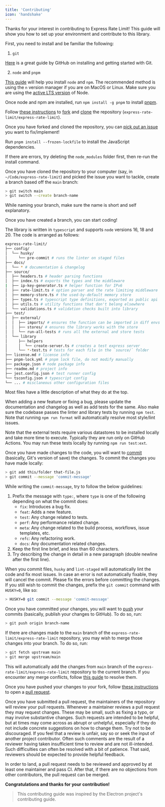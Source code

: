 ```yaml
---
title: 'Contributing'
icon: 'handshake'
---
```


Thanks for your interest in contributing to Express Rate Limit! This guide will
show you how to set up your environment and contribute to this library.

<Steps>
<Step title="Setup your environment">

First, you need to install and be familiar the following:

1. `git`

[Here](https://github.com/git-guides) is a great guide by GitHub on installing
and getting started with Git.

2. `node` and `pnpm`

[This guide](https://nodejs.org/en/download/package-manager/) will help you
install `node` and `npm`. The recommended method is using the `n` version
manager if you are on MacOS or Linux. Make sure you are using the
[active LTS version](https://github.com/nodejs/Release#release-schedule) of
Node.

Once node and npm are installed, run `npm install -g pnpm` to install [pnpm](https://pnpm.io/).

</Step>
<Step title="Fork the repository">

Follow
[these instructions](https://docs.github.com/en/get-started/quickstart/fork-a-repo)
to
[fork](https://docs.github.com/en/pull-requests/collaborating-with-pull-requests/working-with-forks)
and [clone](https://github.com/git-guides/git-clone) the repository
(`express-rate-limit/express-rate-limit`).

Once you have forked and cloned the repository, you can
[pick out an issue](https://github.com/express-rate-limit/express-rate-limit/issues?q=is%3Aissue+is%3Aopen+sort%3Aupdated-desc)
you want to fix/implement!

</Step>
<Step title="Install the dependencies">

Run `pnpm install --frozen-lockfile` to install the JavaScript dependencies.

If there are errors, try deleting the `node_modules` folder first, then re-run the install command.

</Step>
<Step title="Create a branch">

Once you have cloned the repository to your computer (say, in
`~/Code/express-rate-limit`) and picked the issue you want to tackle, create a
branch based off the `main` branch:

```sh terminal
> git switch main
> git switch --create branch-name
```

While naming your branch, make sure the name is short and self explanatory.

Once you have created a branch, you can start coding!

</Step>
<Step title="Writing code">

The library is written in `typescript` and supports `node` versions 16, 18
and 20. The code is arranged as follows:

<Accordion title="Code Structure">

```sh
express-rate-limit/
├── config/
│  └── husky/
│     └── pre-commit # runs the linter on staged files
├── docs/
│  └── * # documentation & changelog
├── source/
│  ├── headers.ts # header parsing functions
│  ├── index.ts # exports the types and the middleware
|  ├── ip-key-generator.ts # helper function for IPv6
│  ├── rate-limit.ts # option parser and the rate limiting middleware
│  ├── memory-store.ts # the used-by-default memory store
│  ├── types.ts # typescript type definitions, exported as public api
│  ├── utils.ts # utility functions that don't belong elsewhere
│  └── validations.ts # validation checks built into library
├── test/
│  ├── external/
│  │  ├── imports/ # ensures the function can be imported in diff envs
│  │  ├── stores/ # ensures the library works with the store
│  │  └── run-all-tests # runs all the external and store tests
│  └── library
│     ├── helpers
│     │  └── create-server.ts # creates a test express server
│     └── *-test.ts # tests for each file in the `source/` folder
├── license.md # license info
├── pnpm-lock.yml # pnpm lock file, do not modify manually
├── package.json # node package info
├── readme.md # project info
├── jest.config.json # test runner config
└── tsconfig.json # typescript config
└── ... # misclaneous other configuration files
```

</Accordion>

<Note> Most files have a little description of what they do at the top. </Note>

</Step>
<Step title="Documentation and testing">

When adding a new feature or fixing a bug, please update the documentation and
changelog as well as add tests for the same. Also make sure the codebase passes
the linter and library tests by running `npm test`. Note that running
`npm run format` will automatically resolve most style/lint issues.

<Note>

Note that the external tests require various datastores to be installed locally
and take more time to execute. Typically they are run only on GitHub Actions.
You may run these tests locally by running `npm run test:ext`.

</Note>

</Step>
<Step title="Making a commit">

Once you have made changes to the code, you will want to
[commit](https://github.com/git-guides/git-commit) (basically, Git's version of
save) the changes. To commit the changes you have made locally:

```sh terminal
> git add this/folder that-file.js
> git commit --message 'commit-message'
```

While writing the `commit-message`, try to follow the below guidelines:

1. Prefix the message with `type:`, where `type` is one of the following
   depending on what the commit does:
   - `fix`: Introduces a bug fix.
   - `feat`: Adds a new feature.
   - `test`: Any change related to tests.
   - `perf`: Any performance related change.
   - `meta`: Any change related to the build process, workflows, issue
     templates, etc.
   - `refc`: Any refactoring work.
   - `docs`: Any documentation related changes.
2. Keep the first line brief, and less than 60 characters.
3. Try describing the change in detail in a new paragraph (double newline after
   the first line).

When you commit files, `husky` and `lint-staged` will automatically lint the
code and fix most issues. In case an error is not automatically fixable, they
will cancel the commit. Please fix the errors before committing the changes. If
you still wish to commit the changes, prefix the `git commit` command with
`HUSKY=0`, like so:

```sh terminal
> HUSKY=0 git commit --message 'commit-message'
```

</Step>
<Step title="Pushing your changes">

Once you have committed your changes, you will want to
[push](https://github.com/git-guides/git-push) your commits (basically, publish
your changes to GitHub). To do so, run:

```sh terminal
> git push origin branch-name
```

If there are changes made to the `main` branch of the
`express-rate-limit/express-rate-limit` repository, you may wish to merge those
changes into your branch. To do so, run:

```sh terminal
> git fetch upstream main
> git merge upstream/main
```

This will automatically add the changes from `main` branch of the
`express-rate-limit/express-rate-limit` repository to the current branch. If you
encounter any merge conflicts, follow
[this guide](https://docs.github.com/en/pull-requests/collaborating-with-pull-requests/addressing-merge-conflicts/resolving-a-merge-conflict-using-the-command-line)
to resolve them.

</Step>
<Step title="Opening a pull request">

Once you have pushed your changes to your fork, follow
[these instructions](https://docs.github.com/en/pull-requests/collaborating-with-pull-requests/proposing-changes-to-your-work-with-pull-requests/creating-a-pull-request-from-a-fork)
to open a
[pull request](https://docs.github.com/en/pull-requests/collaborating-with-pull-requests/proposing-changes-to-your-work-with-pull-requests/about-pull-requests).

</Step>
</Steps>

Once you have submitted a pull request, the maintainers of the repository will
review your pull requests. Whenever a maintainer reviews a pull request they may
request changes. These may be small, such as fixing a typo, or may involve
substantive changes. Such requests are intended to be helpful, but at times may
come across as abrupt or unhelpful, especially if they do not include concrete
suggestions on how to change them. Try not to be discouraged. If you feel that a
review is unfair, say so or seek the input of another project contributor. Often
such comments are the result of a reviewer having taken insufficient time to
review and are not ill-intended. Such difficulties can often be resolved with a
bit of patience. That said, reviewers should be expected to provide helpful
feedback.

In order to land, a pull request needs to be reviewed and approved by at least
one maintainer and pass CI. After that, if there are no objections from other
contributors, the pull request can be merged.

**Congratulations and thanks for your contribution!**

> This contributing guide was inspired by the Electron project's contributing
> guide.
